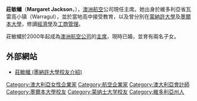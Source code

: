 '''莊敏幗'''（'''Margaret Jackson'''，{{bd|1953年|3月17日|}}），[[澳洲航空|澳洲航空]]公司現任主席。她出身於維多利亞省瓦雷高小镇（Warragul），並於當地高中接受教育，以及曾分別在[[蒙納許大學|蒙納許大學]]及[[墨爾本大學|墨爾本大學]]，修讀[[經濟學|經濟學]]及[[工商管理|工商管理]]。

莊敏幗於2000年起成為[[澳洲航空公司|澳洲航空公司]]的[[主席|主席]]，現時已婚，並育有兩名子女。

==外部網站==
*[https://web.archive.org/web/20060115051303/http://www.monash.edu.au/alumni/prominent-alumni/margaret-jackson.html 莊敏幗 (墨納許大學校友介紹)]

{{DEFAULTSORT:Jackson}}
[[Category:澳大利亞女性企業家|Category:澳大利亞女性企業家]]
[[Category:航空企業家|Category:航空企業家]]
[[Category:澳大利亞會計師|Category:澳大利亞會計師]]
[[Category:墨爾本大學校友|Category:墨爾本大學校友]]
[[Category:蒙纳士大学校友|Category:蒙纳士大学校友]]
[[Category:維多利亞州人|Category:維多利亞州人]]